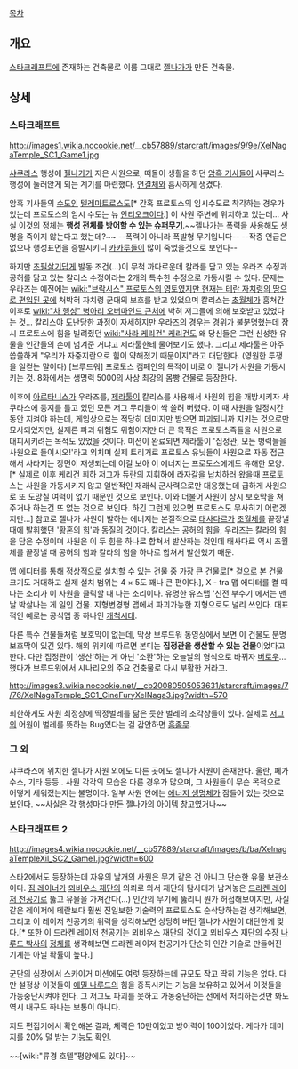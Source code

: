 {{{+1 Xel’naga Temple}}}

[[목차]]

== 개요 ==
[[스타크래프트]]에 존재하는 건축물로 이름 그대로 [[젤나가]]가 만든 건축물.

== 상세 ==
=== 스타크래프트 ===
http://images1.wikia.nocookie.net/__cb57889/starcraft/images/9/9e/XelNagaTemple_SC1_Game1.jpg

[[샤쿠라스]] 행성에 [[젤나가]]가 지은 사원으로, 떠돌이 생활을 하던 [[암흑 기사]]들이 샤쿠라스 행성에 눌러앉게 되는 계기를 마련했다. [[연결체]]와 흡사하게 생겼다.

암흑 기사들의 [[수도]]인 [[텔레마트로스]]도[* 간혹 프로토스의 임시수도로 착각하는 경우가 있는데 프로토스의 임시 수도는 뉴 [[안티오크]]이다.] 이 사원 주변에 위치하고 있는데… 사실 이것의 정체는 '''행성 전체를 방어할 수 있는 [[슈퍼무기]]'''.~~젤나가는 폭력을 사용해도 생명을 죽이지 않는다고 했는데?~~ --폭력이 아니라 폭발형 무기입니다-- --작중 언급은 없으나 행성표면을 증발시키니 [[카카루]]들이 많이 죽었을것으로 보인다--

하지만 [[초필살기]]답게 발동 조건(…)이 무척 까다로운데 칼라를 담고 있는 우라즈 수정과 공허를 담고 있는 칼리스 수정이라는 2개의 특수한 수정으로 가동시킬 수 있다. 문제는 우라즈는 예전에는 [[wiki:"브락시스" 프로토스의 영토였지만 현재는 테란 자치령의 땅으로 편입된 곳]]에 처박혀 자치령 군대의 보호를 받고 있었으며 칼리스는 [[초월체]]가 훔쳐간 이후로 [[wiki:"차 행성" 병아리 오버마인드 근처]]에 박혀 저그들에 의해 보호받고 있었다는 것… 칼리스야 도난당한 과정이 자세하지만 우라즈의 경우는 경위가 불분명했는데 잠시 프로토스에 힘을 빌려줬던 [[wiki:"사라 케리건" 케리건]]도 왜 당신들은 그런 신성한 유물을 인간들의 손에 넘겨준 거냐고 제라툴한테 물어보기도 했다. 그리고 제라툴은 아주 씁쓸하게 "우리가 자중지란으로 힘이 약해졌기 때문이지"라고 대답한다. (영원한 투쟁을 일컫는 말이다) [브루드워] 프로토스 캠페인의 목적이 바로 이 젤나가 사원을 가동시키는 것. 8화에서는 생명력 5000의 사상 최강의 몸빵 건물로 등장한다.

이후에 [[아르타니스]]가 우라즈를, [[제라툴]]이 칼리스를 사용해서 사원의 힘을 개방시키자 샤쿠라스에 둥지를 틀고 있던 모든 저그 무리들이 싹 쓸려 버렸다. 이 때 사원을 일정시간동안 지켜야 하는데, 게임상으로는 적당히 데미지만 받으면 파괴되니까 지키는 것으로만 묘사되었지만, 실제론 파괴 위험도 위험이지만 더 큰 목적은 프로토스족들을 사원으로 대피시키려는 목적도 있었을 것이다. 미션이 완료되면 제라툴이 '집정관, 모든 병력들을 사원으로 들이시오!'라고 외치며 실제 트리거로 프로토스 유닛들이 사원으로 자동 접근해서 사라지는 장면이 재생되는데 이걸 보아 이 에너지는 프로토스에게도 유해한 모양.[* 실제로 이후 케리건 휘하 저그가 듀란의 지휘하에 라자갈을 납치하러 왔을때 프로토스는 사원을 가동시키지 않고 일반적인 재래식 군사력으로만 대응했는데 급하게 사원으로 또 도망칠 여력이 없기 때문인 것으로 보인다. 이와 더불어 사원이 상시 보호막을 쳐주거나 하는건 또 없는 것으로 보인다. 하긴 그런게 있으면 프로토스도 무사히기 어렵겠지만...] 참고로 젤나가 사원이 발하는 에너지는 본질적으로 [[태사다르]]가 [[초월체]]를 끝장낼 때에 발휘했던 '황혼의 힘'과 동질의 것이다. 칼리스는 공허의 힘을, 우라즈는 칼라의 힘을 담은 수정이며 사원은 이 두 힘을 하나로 합쳐서 발산하는 것인데 태사다르 역시 초월체를 끝장낼 때 공허의 힘과 칼라의 힘을 하나로 합쳐서 발산했기 때문.

{{{#!HTML
<iframe width="500" height="408" src="http://serviceapi.nmv.naver.com/flash/convertIframeTag.nhn?vid=0A464F90335A1BDF7D3FE77B8BF50C066627&outKey=V122702f1eb8ab3eefd942ff34a452e755335cf805da36778f2262ff34a452e755335" frameborder="no" scrolling="no"></iframe>}}}

맵 에디터를 통해 정상적으로 설치할 수 있는 건물 중 가장 큰 건물로[* 겉으로 본 건물 크기도 거대하고 실제 설치 범위는 4 × 5도 꽤나 큰 편이다.], X - tra 맵 에디터를 켤 때 나는 소리가 이 사원을 클릭할 때 나는 소리이다. 유명한 유즈맵 '신전 부수기'에서는 맨날 박살나는 게 일인 건물. 지형변경형 맵에서 파괴가능한 지형으로도 널리 쓰인다. 대표적인 예로는 공식맵 중 하나인 [[개척시대]].

다른 특수 건물들처럼 보호막이 없는데, 막상 브루드워 동영상에서 보면 이 건물도 분명 보호막이 있긴 있다. 해외 위키에 따르면 본디는 '''집정관을 생산할 수 있는 건물'''이었다고 한다. 다만 집정관이 '생산'하는 게 아닌 '소환'하는 오늘날의 형식으로 바뀌자 [[버로우]]… 했다가 브루드워에서 시나리오의 주요 건축물로 다시 부활한 거라고. 

http://images3.wikia.nocookie.net/__cb20080505053631/starcraft/images/7/76/XelNagaTemple_SC1_CineFuryXelNaga3.jpg?width=570

희한하게도 사원 최정상에 딱정벌레를 닮은 듯한 벌레의 조각상들이 있다. 실제로 [[저그]]의 어원이 벌레를 뜻하는 Bug였다는 걸 감안하면 [[흠좀무]]. 

=== 그 외 ===
샤쿠라스에 위치한 젤나가 사원 외에도 다른 곳에도 젤나가 사원이 존재한다. 울란, 페가수스, 기타 등등.. 사원 각각의 모습은 다른 경우가 많으며, 그 사원들이 무슨 목적으로 어떻게 세워졌는지는 불명이다. 일부 사원 안에는 [[에너지 생명체]]가 잠들어 있는 것으로 보인다. ~~사실은 각 행성마다 만든 젤나가의 아이템 창고였거나~~

=== 스타크래프트 2 ===
http://images4.wikia.nocookie.net/__cb57889/starcraft/images/b/ba/XelnagaTempleXil_SC2_Game1.jpg?width=600

스타2에서도 등장하는데 자유의 날개의 사원은 무기 같은 건 아니고 단순한 유물 보관소이다. [[짐 레이너]]가 [[뫼비우스 재단]]의 의뢰로 와서 재단의 탐사대가 남겨놓은 [[드라켄 레이저 천공기]]로 뚫고 유물을 가져간다(...) 인간의 무기에 뚫리니 뭔가 허접해보이지만, 사실 같은 레이저에 테란보다 훨씬 진일보한 기술력의 프로토스도 순삭당하는걸 생각해보면, 그리고 이 레이저 천공기의 위력을 생각해보면 상당히 버틴 젤나가 사원이 대단한게 맞다.[* 또한 이 드라켄 레이저 천공기는 뫼비우스 재단의 것이고 뫼비우스 재단의 수장 [[에밀 나루드|나루드 박사]]의 [[사미르 듀란|정체]]를 생각해보면 드라켄 레이저 천공기가 단순히 인간 기술로 만들어진 기계는 아닐 확률이 높다.]

군단의 심장에서 스카이거 미션에도 여럿 등장하는데 규모도 작고 딱히 기능은 없다. 다만 설정상 이것들이 [[에밀 나루드]]의 힘을 증폭시키는 기능을 보유하고 있어서 이것들을 가동중단시켜야 한다. 그 저그도 파괴를 못하고 가동중단하는 선에서 처리하는것만 봐도 역시 내구도 하나는 보통이 아니다.

지도 편집기에서 확인해본 결과, 체력은 10만이었고 방어력이 100이었다. 게다가 데미지를 20% 덜 받는 기능도 확인.

~~[wiki:"류경 호텔"평양에도 있다]~~
